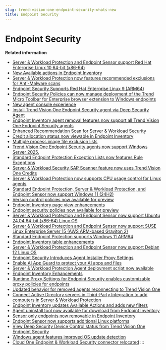 ```yaml
---
slug: trend-vision-one-endpoint-security-whats-new
title: Endpoint Security
---
```

# Endpoint Security

**Related information**

- [Server & Workload Protection and Endpoint Sensor support Red Hat Enterprise Linux 10 64-bit (x86-64)](swp-es-support-rhel-10-64bit.mdx)
- [New Available actions in Endpoint Inventory](new-actions-endpoint-inventory.mdx)
- [Server & Workload Protection now features recommended exclusions for Anti-Malware scans](anti-malware-recommended-exclusions.mdx)
- [Endpoint Security Supports Red Hat Enterprise Linux 9 (ARM64)](endpoint-security-RH3L-9.mdx)
- [Endpoint Security Policies can now manage deployment of the Trend Micro Toolbar for Enterprise browser extension to Windows endpoints](endpoint-security-browser-extension.mdx)
- [New agent console experience](new-agent-console-experience.mdx)
- [Install Trend Vision One Endpoint Security agent via Deep Security Agent](install-v1-agent-via-dsa.mdx)
- [Endpoint Inventory agent removal features now support all Trend Vision One Endpoint Security agents](agent-removal-security-agents.mdx)
- [Enhanced Recommendation Scan for Server & Workload Security](wn-enhanced-reco-scan.mdx)
- [Credit allocation status now viewable in Endpoint Inventory](credit-allocation-viewable.mdx)
- [Multiple process image file exclusion lists](multiple-process-image-file.mdx)
- [Trend Vision One Endpoint Security agents now support Windows Server 2025.](endpoint-agents-windows-server-2025.mdx)
- [Standard Endpoint Protection Exception Lists now features Rule Exceptions](standard-endpoint-rule-exceptions.mdx)
- [Server & Workload Security SAP Scanner feature now uses Trend Vision One Credits](sap-scanner-uses-credits.mdx)
- [Server & Workload Protection now supports CPU usage control for Linux agents](server-workload-cpu-usage-control.mdx)
- [Standard Endpoint Protection, Server & Workload Protection, and Endpoint Sensor now support Windows 11 (24H2)](wn-endpoint-support-win-11-24h2.mdx)
- [Version control policies now available for preview](whats-new-version-control-preview.mdx)
- [Endpoint Inventory page view enhancements](endpoint-inventory-oct-enhancements.mdx)
- [Endpoint security policies now available for preview](endpoint-security-policies-preview.mdx)
- [Server & Workload Protection and Endpoint Sensor now support Ubuntu 24.04 64-bit (x86-64) Linux OS](server-workload-ubuntu-24.mdx)
- [Server & Workload Protection and Endpoint Sensor now support SUSE Linux Enterprise Server 15 (AWS ARM-based Graviton 2)](server-workload-suse-15-arm.mdx)
- [Standard Endpoint Protection supports Windows 11 ARM64](sep-supports-windows-11-arm64.mdx)
- [Endpoint Inventory table enhancements](endpoint-table-enhancements.mdx)
- [Server & Workload Protection and Endpoint Sensor now support Debian 12 Linux OS](endpoint-support-debian-12-linux-os.mdx)
- [Endpoint Security Introduces Agent Installer Proxy Settings](es-intro-agent-installer-proxy.mdx)
- [Enable AI App Guard to protect your AI apps and files](ai-app-shield-protect.mdx)
- [Server & Workload Protection Agent deployment script now available](swp-agent-deployment-script.mdx)
- [Endpoint Inventory Enhancements](endpoint-inventory-enhancements.mdx)
- [Runtime Proxy Settings for Endpoint Security enables customizable proxy policies for endpoints](runtime-proxy-settings-policies.mdx)
- [Updated behavior for removed agents reconnecting to Trend Vision One](removed-agents-reconnecting.mdx)
- [Connect Active Directory servers in Third-Party Integration to add computers in Server & Workload Protection](ad-servers-add-computers.mdx)
- [Endpoint Inventory updates Available Actions and adds new filters](endpoint-inventory-updates-filters.mdx)
- [Agent uninstall tool now available for download from Endpoint Inventory](agent-uninstall-tool.mdx)
- [Sensor only endpoints now removable in Endpoint Inventory](sensor-only-removable-inventory.mdx)
- [Endpoint Sensor now supports additional Linux platforms](endpoint-sensor-linux-plat.mdx)
- [View Deep Security Device Control status from Trend Vision One Endpoint Security](ds-device-control-endpoint-security.mdx)
- [Windows agent features improved OS update detection](windows-agent-os-update.mdx)
- [Cloud One Endpoint & Workload Security connector relocated](ews-connector-relocated.mdx)
:::
